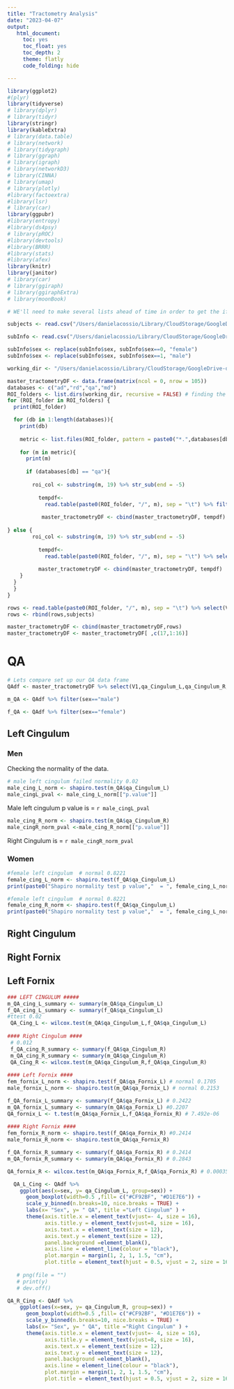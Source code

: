 ```yaml
---
title: "Tractometry Analysis"
date: "2023-04-07"
output:
   html_document: 
     toc: yes
     toc_float: yes
     toc_depth: 2
     theme: flatly
     code_folding: hide

---
```


```r
library(ggplot2)
#(plyr)
library(tidyverse)
# library(dplyr)
# library(tidyr)
library(stringr)
library(kableExtra)
# library(data.table)
# library(network)
# library(tidygraph)
# library(ggraph)
# library(igraph)
# library(networkD3)
# library(CINNA)
# library(umap)
# library(plotly)
#library(factoextra)
#library(lsr)
# library(car)
library(ggpubr)
#library(entropy)
#library(ds4psy)
# library(pROC)
#library(devtools)
#library(BRRR)
#library(stats)
#library(afex)
library(knitr)
library(janitor)
# library(car)
# library(ggiraph)
# library(ggiraphExtra)
# library(moonBook)
```

```r
# WE'll need to make several lists ahead of time in order to get the if statements together 

subjects <- read.csv("/Users/danielacossio/Library/CloudStorage/GoogleDrive-dcossio1@uci.edu/My Drive/White matter tract/MidlifeWM_DSI2023/DSI/maze/maze_subinfo.csv") %>% select(subject_id) %>% `colnames<-`(c("V1"))

subInfo <- read.csv("/Users/danielacossio/Library/CloudStorage/GoogleDrive-dcossio1@uci.edu/My Drive/White matter tract/MidlifeWM_DSI2023/DSI/maze/maze_subinfo.csv") %>% select(sex,age_scan_years, repo_status)

subInfo$sex <- replace(subInfo$sex, subInfo$sex==0, "female")
subInfo$sex <- replace(subInfo$sex, subInfo$sex==1, "male")

```

```r

working_dir <- "/Users/danielacossio/Library/CloudStorage/GoogleDrive-dcossio1@uci.edu/My Drive/White matter tract/MidlifeWM_DSI2023/DSI/maze/tractometry"

master_tractometryDF <- data.frame(matrix(ncol = 0, nrow = 105))
databases <- c("ad","rd","qa","md")
ROI_folders <- list.dirs(working_dir, recursive = FALSE) # finding the main folders for ROI
for (ROI_folder in ROI_folders) {
  print(ROI_folder)

  for (db in 1:length(databases)){
    print(db)
    
    metric <- list.files(ROI_folder, pattern = paste0("*.",databases[db],".*txt"))
    
    for (m in metric){
      print(m)
      
      if (databases[db] == "qa"){
        
        roi_col <- substring(m, 19) %>% str_sub(end = -5) 
      
          tempdf<-
            read.table(paste0(ROI_folder, "/", m), sep = "\t") %>% filter(!str_detect(V1, c("mean_qa_post_norm"))) %>% select(V2) %>% `colnames<-`(paste0(databases[db],"_",roi_col)) 
          
           master_tractometryDF <- cbind(master_tractometryDF, tempdf)
          
} else {
        roi_col <- substring(m, 19) %>% str_sub(end = -5) 
      
          tempdf<-
            read.table(paste0(ROI_folder, "/", m), sep = "\t") %>% select(V2) %>% `colnames<-`(paste0(databases[db],"_",roi_col))
          
          master_tractometryDF <- cbind(master_tractometryDF, tempdf)
    }
  }
  }
}

rows <- read.table(paste0(ROI_folder, "/", m), sep = "\t") %>% select(V1) %>% filter(!str_detect(V1, c("mean_md")))
rows <- rbind(rows,subjects)

master_tractometryDF <- cbind(master_tractometryDF,rows) 
master_tractometryDF <- master_tractometryDF[ ,c(17,1:16)]

```



# QA {.tabset}

```r
# Lets compare set up our QA data frame 
QAdf <- master_tractometryDF %>% select(V1,qa_Cingulum_L,qa_Cingulum_R,qa_Fornix_L,qa_Fornix_R) %>% filter(V1 %in% as.character(subjects$V1)) %>% mutate(sex = subInfo$sex)

m_QA <- QAdf %>% filter(sex=="male") 

f_QA <- QAdf %>% filter(sex=="female") 
```

## Left Cingulum 

### Men <br>
Checking the normality of the data. 
```r
# male left cingulum failed normality 0.02
male_cing_L_norm <- shapiro.test(m_QA$qa_Cingulum_L)
male_cingL_pval <- male_cing_L_norm[["p.value"]]
```
Male left cingulum p value is =  `r male_cingL_pval`

```r
male_cing_R_norm <- shapiro.test(m_QA$qa_Cingulum_R)
male_cingR_norm_pval <-male_cing_R_norm[["p.value"]]
```
Right Cingulum is = `r male_cingR_norm_pval`


### Women

```r
#female left cingulum  # normal 0.8221
female_cing_L_norm <- shapiro.test(f_QA$qa_Cingulum_L)
print(paste0("Shapiro normality test p value","  = ", female_cing_L_norm[["p.value"]]))
```

```r
#female left cingulum  # normal 0.8221
female_cing_R_norm <- shapiro.test(f_QA$qa_Cingulum_L)
print(paste0("Shapiro normality test p value","  = ", female_cing_L_norm[["p.value"]]))
```



## Right Cingulum

## Right Fornix

## Left Fornix



```r

### LEFT CINGULUM #####
m_QA_cing_L_summary <- summary(m_QA$qa_Cingulum_L)
f_QA_cing_L_summary <- summary(f_QA$qa_Cingulum_L)
#ttest 0.02
 QA_Cing_L <- wilcox.test(m_QA$qa_Cingulum_L,f_QA$qa_Cingulum_L)
 
#### Right Cingulum #### 
 # 0.012
 f_QA_cing_R_summary <- summary(f_QA$qa_Cingulum_R)
 m_QA_cing_R_summary <- summary(m_QA$qa_Cingulum_R)
 QA_Cing_R <- wilcox.test(m_QA$qa_Cingulum_R,f_QA$qa_Cingulum_R)
 
#### Left Fornix #### 
fem_fornix_L_norm <- shapiro.test(f_QA$qa_Fornix_L) # normal 0.1705
male_fornix_L_norm <- shapiro.test(m_QA$qa_Fornix_L) # normal 0.2153

f_QA_fornix_L_summary <- summary(f_QA$qa_Fornix_L) # 0.2422
m_QA_fornix_L_summary <- summary(m_QA$qa_Fornix_L) #0.2207
QA_fornix_L <- t.test(m_QA$qa_Fornix_L,f_QA$qa_Fornix_R) # 7.492e-06
 
#### Right Fornix #### 
fem_fornix_R_norm <- shapiro.test(f_QA$qa_Fornix_R) #0.2414
male_fornix_R_norm <- shapiro.test(m_QA$qa_Fornix_R) 

f_QA_fornix_R_summary <- summary(f_QA$qa_Fornix_R) # 0.2414
m_QA_fornix_R_summary <- summary(m_QA$qa_Fornix_R) # 0.2843

QA_fornix_R <- wilcox.test(m_QA$qa_Fornix_R,f_QA$qa_Fornix_R) # 0.0003516

```

```r

  QA_L_Cing <- QAdf %>%
    ggplot(aes(x=sex, y= qa_Cingulum_L, group=sex)) +
      geom_boxplot(width=0.5 ,fill= c("#CF92BF", "#D1E7E6")) +
      scale_y_binned(n.breaks=10, nice.breaks = TRUE) +
      labs(x= "Sex", y= " QA", title ="Left Cingulum" ) +
      theme(axis.title.x = element_text(vjust=- 4, size = 16),
            axis.title.y = element_text(vjust=8, size = 16), 
            axis.text.x = element_text(size = 12),
            axis.text.y = element_text(size = 12),
            panel.background =element_blank(),
            axis.line = element_line(colour = "black"),  
            plot.margin = margin(1, 2, 1, 1.5, "cm"), 
            plot.title = element_text(hjust = 0.5, vjust = 2, size = 16, face="bold"))
  
   # png(file = "")
   # print(y)
   # dev.off()

QA_R_Cing <- QAdf %>%
    ggplot(aes(x=sex, y= qa_Cingulum_R, group=sex)) +
      geom_boxplot(width=0.5 ,fill= c("#CF92BF", "#D1E7E6")) +
      scale_y_binned(n.breaks=10, nice.breaks = TRUE) +
      labs(x= "Sex", y= " QA", title ="Right Cingulum" ) +
      theme(axis.title.x = element_text(vjust=- 4, size = 16),
            axis.title.y = element_text(vjust=8, size = 16), 
            axis.text.x = element_text(size = 12),
            axis.text.y = element_text(size = 12),
            panel.background =element_blank(),
            axis.line = element_line(colour = "black"),  
            plot.margin = margin(1, 2, 1, 1.5, "cm"), 
            plot.title = element_text(hjust = 0.5, vjust = 2, size = 16, face="bold"))
```


